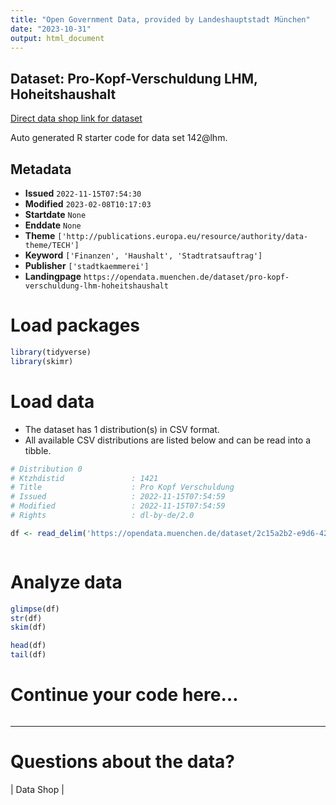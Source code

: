 ```yaml
---
title: "Open Government Data, provided by Landeshauptstadt München"
date: "2023-10-31"
output: html_document
---
```


## Dataset: Pro-Kopf-Verschuldung LHM, Hoheitshaushalt

[Direct data shop link for dataset](https://opendata.muenchen.de/dataset/pro-kopf-verschuldung-lhm-hoheitshaushalt)

Auto generated R starter code for data set 142@lhm.

## Metadata

- **Issued** `2022-11-15T07:54:30`
- **Modified** `2023-02-08T10:17:03`
- **Startdate** `None`
- **Enddate** `None`
- **Theme** `['http://publications.europa.eu/resource/authority/data-theme/TECH']`
- **Keyword** `['Finanzen', 'Haushalt', 'Stadtratsauftrag']`
- **Publisher** `['stadtkaemmerei']`
- **Landingpage** `https://opendata.muenchen.de/dataset/pro-kopf-verschuldung-lhm-hoheitshaushalt`


# Load packages

```r

library(tidyverse)
library(skimr)

```

# Load data

-   The dataset has 1 distribution(s) in CSV format.
-   All available CSV distributions are listed below and can be read into a tibble.

```r

# Distribution 0
# Ktzhdistid               : 1421
# Title                    : Pro Kopf Verschuldung
# Issued                   : 2022-11-15T07:54:59
# Modified                 : 2022-11-15T07:54:59
# Rights                   : dl-by-de/2.0

df <- read_delim('https://opendata.muenchen.de/dataset/2c15a2b2-e9d6-422c-8418-6f0e33fc854b/resource/7fb99cdc-8c43-401c-8a8a-c0839838550e/download/04_ska_pro-kopf-verschuldung_daten.csv')



```

# Analyze data

```r

glimpse(df)
str(df)
skim(df)

head(df)
tail(df)

```

# Continue your code here...

```r

```

------------------------------------------------------------------------

# Questions about the data?

 | Data Shop | 
